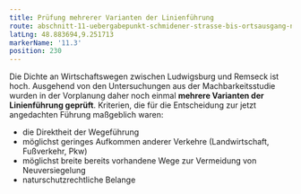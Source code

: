 ```yaml
---
title: Prüfung mehrerer Varianten der Linienführung
route: abschnitt-11-uebergabepunkt-schmidener-strasse-bis-ortsausgang-neckarrems
latLng: 48.883694,9.251713
markerName: '11.3'
position: 230
---
```

Die Dichte an Wirtschaftswegen zwischen Ludwigsburg und Remseck ist hoch. Ausgehend von den Untersuchungen aus der Machbarkeitsstudie wurden in der Vorplanung daher noch einmal **mehrere Varianten der Linienführung geprüft**. Kriterien, die für die Entscheidung zur jetzt angedachten Führung maßgeblich waren:

* die Direktheit der Wegeführung
* möglichst geringes Aufkommen anderer Verkehre (Landwirtschaft, Fußverkehr, Pkw)
* möglichst breite bereits vorhandene Wege zur Vermeidung von Neuversiegelung
* naturschutzrechtliche Belange
